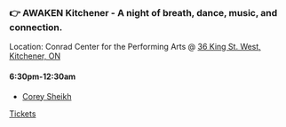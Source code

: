 ### 👉 AWAKEN Kitchener - A night of breath, dance, music, and connection.

Location: Conrad Center for the Performing Arts @ [36 King St. West, Kitchener, ON](https://maps.app.goo.gl/uV4bVvRr5NHyxHU27)

#### 6:30pm-12:30am

* [Corey Sheikh](https://www.instagram.com/corey.sheikh/)

[Tickets](https://app.brightstarevents.com/event/881ecc30-cd4c-4e73-a2f6-5272e8380801)
